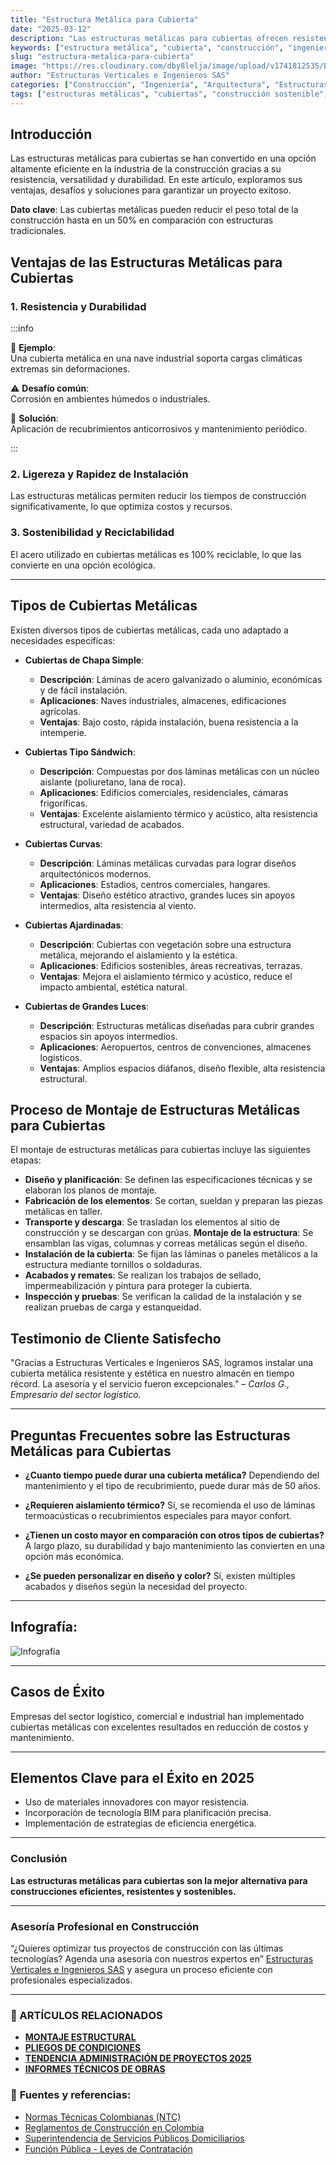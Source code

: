 ```yaml
---
title: "Estructura Metálica para Cubierta"
date: "2025-03-12"
description: "Las estructuras metálicas para cubiertas ofrecen resistencia, durabilidad y eficiencia en la construcción. Descubre sus beneficios y cómo optimizar tu proyecto con ellas."
keywords: ["estructura metálica", "cubierta", "construcción", "ingeniería", "arquitectura", "cubierta metálica", "estructuras de acero", "techos metálicos", "tipos de cubiertas", "estructuras para techos", "diseño estructural", "materiales de construcción", "resistencia estructural", "cálculo de estructuras metálicas", "fabricación de estructuras metálicas", "montaje de cubiertas", "acero galvanizado", "construcción sostenible", "mantenimiento de cubiertas metálicas", "aislamiento térmico para cubiertas"]
slug: "estructura-metalica-para-cubierta"
image: "https://res.cloudinary.com/dby8lelja/image/upload/v1741812535/Estructuras%20Verticales%20e%20Ingenieros%20SAS/Imagenes%20Blog/Estructura_Met%C3%A1lica_para_Cubierta_paesq4.webp"
author: "Estructuras Verticales e Ingenieros SAS"
categories: ["Construcción", "Ingeniería", "Arquitectura", "Estructuras Metálicas", "Sostenibilidad"]
tags: ["estructuras metálicas", "cubiertas", "construcción sostenible", "diseño estructural", "techos industriales", "cubiertas arquitectónicas", "montaje de estructuras", "acero estructural", "aislamiento térmico", "mantenimiento de cubiertas", "normativas de construcción"]
---
```


## Introducción

Las estructuras metálicas para cubiertas se han convertido en una opción altamente eficiente en la industria de la construcción gracias a su resistencia, versatilidad y durabilidad. En este artículo, exploramos sus ventajas, desafíos y soluciones para garantizar un proyecto exitoso.

 **Dato clave**: Las cubiertas metálicas pueden reducir el peso total de la construcción hasta en un 50% en comparación con estructuras tradicionales.

## Ventajas de las Estructuras Metálicas para Cubiertas

### **1. Resistencia y Durabilidad**

:::info  

📌 **Ejemplo**:  
Una cubierta metálica en una nave industrial soporta cargas climáticas extremas sin deformaciones.  

⚠ **Desafío común**:  
Corrosión en ambientes húmedos o industriales.  

🔹 **Solución**:  
Aplicación de recubrimientos anticorrosivos y mantenimiento periódico.  

:::



### **2. Ligereza y Rapidez de Instalación**

Las estructuras metálicas permiten reducir los tiempos de construcción significativamente, lo que optimiza costos y recursos.

### **3. Sostenibilidad y Reciclabilidad**

El acero utilizado en cubiertas metálicas es 100% reciclable, lo que las convierte en una opción ecológica.

---

## Tipos de Cubiertas Metálicas

Existen diversos tipos de cubiertas metálicas, cada uno adaptado a necesidades específicas:

-  **Cubiertas de Chapa Simple**:
    * **Descripción**: Láminas de acero galvanizado o aluminio, económicas y de fácil instalación.
    * **Aplicaciones**: Naves industriales, almacenes, edificaciones agrícolas.
    * **Ventajas**: Bajo costo, rápida instalación, buena resistencia a la intemperie.

-  **Cubiertas Tipo Sándwich**:
    * **Descripción**: Compuestas por dos láminas metálicas con un núcleo aislante (poliuretano, lana de roca).
    * **Aplicaciones**: Edificios comerciales, residenciales, cámaras frigoríficas.
    * **Ventajas**: Excelente aislamiento térmico y acústico, alta resistencia estructural, variedad de acabados.

-  **Cubiertas Curvas**:
    * **Descripción**: Láminas metálicas curvadas para lograr diseños arquitectónicos modernos.
    * **Aplicaciones**: Estadios, centros comerciales, hangares.
    * **Ventajas**: Diseño estético atractivo, grandes luces sin apoyos intermedios, alta resistencia al viento.

-  **Cubiertas Ajardinadas**:
    * **Descripción**: Cubiertas con vegetación sobre una estructura metálica, mejorando el aislamiento y la estética.
    * **Aplicaciones**: Edificios sostenibles, áreas recreativas, terrazas.
    * **Ventajas**: Mejora el aislamiento térmico y acústico, reduce el impacto ambiental, estética natural.

-  **Cubiertas de Grandes Luces**:
    * **Descripción**: Estructuras metálicas diseñadas para cubrir grandes espacios sin apoyos intermedios.
    * **Aplicaciones**: Aeropuertos, centros de convenciones, almacenes logísticos.
    * **Ventajas**: Amplios espacios diáfanos, diseño flexible, alta resistencia estructural.

## Proceso de Montaje de Estructuras Metálicas para Cubiertas

El montaje de estructuras metálicas para cubiertas incluye las siguientes etapas:

-  **Diseño y planificación**: Se definen las especificaciones técnicas y se elaboran los planos de montaje.
-  **Fabricación de los elementos**: Se cortan, sueldan y preparan las piezas metálicas en taller.
-  **Transporte y descarga**: Se trasladan los elementos al sitio de construcción y se descargan con grúas.  **Montaje de la estructura**: Se ensamblan las vigas, columnas y correas metálicas según el diseño.
-  **Instalación de la cubierta**: Se fijan las láminas o paneles metálicos a la estructura mediante tornillos o soldaduras.
-  **Acabados y remates**: Se realizan los trabajos de sellado, impermeabilización y pintura para proteger la cubierta.
-  **Inspección y pruebas**: Se verifican la calidad de la instalación y se realizan pruebas de carga y estanqueidad.

## Testimonio de Cliente Satisfecho

"Gracias a Estructuras Verticales e Ingenieros SAS, logramos instalar una cubierta metálica resistente y estética en nuestro almacén en tiempo récord. La asesoría y el servicio fueron excepcionales." – *Carlos G., Empresario del sector logístico.*

---

## Preguntas Frecuentes sobre las Estructuras Metálicas para Cubiertas

-   **¿Cuanto tiempo puede durar una cubierta metálica?** Dependiendo del mantenimiento y el tipo de recubrimiento, puede durar más de 50 años.

-   **¿Requieren aislamiento térmico?** Sí, se recomienda el uso de láminas termoacústicas o recubrimientos especiales para mayor confort.

-   **¿Tienen un costo mayor en comparación con otros tipos de cubiertas?** A largo plazo, su durabilidad y bajo mantenimiento las convierten en una opción más económica.

-   **¿Se pueden personalizar en diseño y color?** Sí, existen múltiples acabados y diseños según la necesidad del proyecto.

---

## Infografía:

![Infografía](https://res.cloudinary.com/dby8lelja/image/upload/v1741621227/Estructuras%20Verticales%20e%20Ingenieros%20SAS/Imagenes%20Blog/estructuras_metalicas_biografia_g4fpfv.webp)

---

## Casos de Éxito

Empresas del sector logístico, comercial e industrial han implementado cubiertas metálicas con excelentes resultados en reducción de costos y mantenimiento.

---

## Elementos Clave para el Éxito en 2025

-   Uso de materiales innovadores con mayor resistencia.
-   Incorporación de tecnología BIM para planificación precisa.
-   Implementación de estrategias de eficiencia energética.

---

### Conclusión

 **Las estructuras metálicas para cubiertas son la mejor alternativa para construcciones eficientes, resistentes y sostenibles.**

---

### Asesoría Profesional en Construcción

 “¿Quieres optimizar tus proyectos de construcción con las últimas tecnologías? Agenda una asesoría con nuestros expertos en” [Estructuras Verticales e Ingenieros SAS](https://www.estructurasverticales.com/) y asegura un proceso eficiente con profesionales especializados.

---
### 📌 ARTÍCULOS RELACIONADOS  

- **[MONTAJE ESTRUCTURAL](https://www.estructurasverticales.com/blog/montaje-estructural-construccion)**  
- **[PLIEGOS DE CONDICIONES](https://www.estructurasverticales.com/blog/elaboracion-pliegos-condiciones)**  
- **[TENDENCIA ADMINISTRACIÓN DE PROYECTOS 2025](https://www.estructurasverticales.com/blog/administracion-proyectos-construccion)**  
- **[INFORMES TÉCNICOS DE OBRAS](https://www.estructurasverticales.com/blog/informes-tecnicos-obras)**  



### 🔗 **Fuentes y referencias:**  

- [Normas Técnicas Colombianas (NTC)](https://www.icontec.org/)  
- [Reglamentos de Construcción en Colombia](https://www.minvivienda.gov.co/)  
- [Superintendencia de Servicios Públicos Domiciliarios](https://www.superservicios.gov.co/)  
- [Función Pública - Leyes de Contratación](https://www.funcionpublica.gov.co/)  
